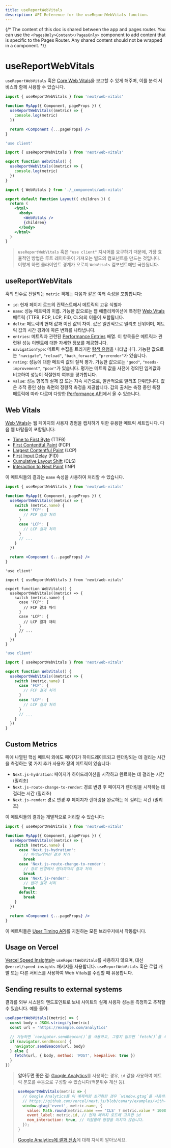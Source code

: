 ```yaml
---
title: useReportWebVitals
description: API Reference for the useReportWebVitals function.
---
```


{/* The content of this doc is shared between the app and pages router. You can use the `<PagesOnly>Content</PagesOnly>` component to add content that is specific to the Pages Router. Any shared content should not be wrapped in a component. */}

# useReportWebVitals

`useReportWebVitals` 훅은 [Core Web Vitals](https://web.dev/vitals/)을 보고할 수 있게 해주며, 이를 분석 서비스와 함께 사용할 수 있습니다.

<PagesOnly>

```jsx filename="pages/_app.js"
import { useReportWebVitals } from 'next/web-vitals'

function MyApp({ Component, pageProps }) {
  useReportWebVitals((metric) => {
    console.log(metric)
  })

  return <Component {...pageProps} />
}
```

</PagesOnly>

<AppOnly>

```jsx filename="app/_components/web-vitals.js"
'use client'

import { useReportWebVitals } from 'next/web-vitals'

export function WebVitals() {
  useReportWebVitals((metric) => {
    console.log(metric)
  })
}
```

```jsx filename="app/layout.js"
import { WebVitals } from './_components/web-vitals'

export default function Layout({ children }) {
  return (
    <html>
      <body>
        <WebVitals />
        {children}
      </body>
    </html>
  )
}
```

> `useReportWebVitals` 훅은 `"use client"` 지시어를 요구하기 때문에, 가장 효율적인 방법은 루트 레이아웃이 가져오는 별도의 컴포넌트를 만드는 것입니다. 이렇게 하면 클라이언트 경계가 오로지 `WebVitals` 컴포넌트에만 국한됩니다.

</AppOnly>

## useReportWebVitals

훅의 인수로 전달되는 `metric` 객체는 다음과 같은 여러 속성을 포함합니다:

- `id`: 현재 페이지 로드의 컨텍스트에서 메트릭의 고유 식별자
- `name`: 성능 메트릭의 이름. 가능한 값으로는 웹 애플리케이션에 특정한 [Web Vitals](#web-vitals) 메트릭 (TTFB, FCP, LCP, FID, CLS)의 이름이 포함됩니다.
- `delta`: 메트릭의 현재 값과 이전 값의 차이. 값은 일반적으로 밀리초 단위이며, 메트릭 값의 시간 경과에 따른 변화를 나타냅니다.
- `entries`: 메트릭과 관련된 [Performance Entries](https://developer.mozilla.org/docs/Web/API/PerformanceEntry) 배열. 이 항목들은 메트릭과 관련된 성능 이벤트에 대한 자세한 정보를 제공합니다.
- `navigationType`: 메트릭 수집을 트리거한 [탐색 유형](https://developer.mozilla.org/docs/Web/API/PerformanceNavigationTiming/type)을 나타냅니다. 가능한 값으로는 `"navigate"`, `"reload"`, `"back_forward"`, `"prerender"`가 있습니다.
- `rating`: 성능에 대한 메트릭 값의 질적 평가. 가능한 값으로는 `"good"`, `"needs-improvement"`, `"poor"`가 있습니다. 평가는 메트릭 값을 사전에 정의된 임계값과 비교하여 성능이 적절한지 여부를 평가합니다.
- `value`: 성능 항목의 실제 값 또는 지속 시간으로, 일반적으로 밀리초 단위입니다. 값은 추적 중인 성능 측면의 정량적 측정을 제공합니다. 값의 출처는 측정 중인 특정 메트릭에 따라 다르며 다양한 [Performance API](https://developer.mozilla.org/docs/Web/API/Performance_API)에서 올 수 있습니다.

## Web Vitals

[Web Vitals](https://web.dev/vitals/)는 웹 페이지의 사용자 경험을 캡처하기 위한 유용한 메트릭 세트입니다. 다음 웹 바탈들이 포함됩니다:

- [Time to First Byte](https://developer.mozilla.org/docs/Glossary/Time_to_first_byte) (TTFB)
- [First Contentful Paint](https://developer.mozilla.org/docs/Glossary/First_contentful_paint) (FCP)
- [Largest Contentful Paint](https://web.dev/lcp/) (LCP)
- [First Input Delay](https://web.dev/fid/) (FID)
- [Cumulative Layout Shift](https://web.dev/cls/) (CLS)
- [Interaction to Next Paint](https://web.dev/inp/) (INP)

이 메트릭들의 결과는 `name` 속성을 사용하여 처리할 수 있습니다.

<PagesOnly>

```jsx filename="pages/_app.js"
import { useReportWebVitals } from 'next/web-vitals'

function MyApp({ Component, pageProps }) {
  useReportWebVitals((metric) => {
    switch (metric.name) {
      case 'FCP': {
        // FCP 결과 처리
      }
      case 'LCP': {
        // LCP 결과 처리
      }
      // ...
    }
  })

  return <Component {...pageProps} />
}
```

</PagesOnly>

<AppOnly>

```tsx filename="app/components/web-vitals.tsx" switcher
'use client'

import { useReportWebVitals } from 'next/web-vitals'

export function WebVitals() {
  useReportWebVitals((metric) => {
    switch (metric.name) {
      case 'FCP': {
        // FCP 결과 처리
      }
      case 'LCP': {
        // LCP 결과 처리
      }
      // ...
    }
  })
}
```

```jsx filename="app/components/web-vitals.js" switcher
'use client'

import { useReportWebVitals } from 'next/web-vitals'

export function WebVitals() {
  useReportWebVitals((metric) => {
    switch (metric.name) {
      case 'FCP': {
        // FCP 결과 처리
      }
      case 'LCP': {
        // LCP 결과 처리
      }
      // ...
    }
  })
}
```

</AppOnly>

<PagesOnly>

## Custom Metrics

위에 나열된 핵심 메트릭 외에도 페이지가 하이드레이트되고 렌더링되는 데 걸리는 시간을 측정하는 몇 가지 추가 사용자 정의 메트릭이 있습니다:

- `Next.js-hydration`: 페이지가 하이드레이션을 시작하고 완료하는 데 걸리는 시간 (밀리초)
- `Next.js-route-change-to-render`: 경로 변경 후 페이지가 렌더링을 시작하는 데 걸리는 시간 (밀리초)
- `Next.js-render`: 경로 변경 후 페이지가 렌더링을 완료하는 데 걸리는 시간 (밀리초)

이 메트릭들의 결과는 개별적으로 처리할 수 있습니다:

```jsx filename="pages/_app.js"
import { useReportWebVitals } from 'next/web-vitals'

function MyApp({ Component, pageProps }) {
  useReportWebVitals((metric) => {
    switch (metric.name) {
      case 'Next.js-hydration':
        // 하이드레이션 결과 처리
        break
      case 'Next.js-route-change-to-render':
        // 경로 변경에서 렌더까지의 결과 처리
        break
      case 'Next.js-render':
        // 렌더 결과 처리
        break
      default:
        break
    }
  })

  return <Component {...pageProps} />
}
```

이 메트릭들은 [User Timing API](https://caniuse.com/#feat=user-timing)를 지원하는 모든 브라우저에서 작동합니다.

</PagesOnly>

## Usage on Vercel

[Vercel Speed Insights](https://vercel.com/docs/speed-insights/quickstart)는 `useReportWebVitals`를 사용하지 않으며, 대신 `@vercel/speed-insights` 패키지를 사용합니다. `useReportWebVitals` 훅은 로컬 개발 또는 다른 서비스를 사용하여 Web Vitals를 수집할 때 유용합니다.

## Sending results to external systems

결과를 외부 시스템의 엔드포인트로 보내 사이트의 실제 사용자 성능을 측정하고 추적할 수 있습니다. 예를 들어:

```js
useReportWebVitals((metric) => {
  const body = JSON.stringify(metric)
  const url = 'https://example.com/analytics'

  // 가능하면 `navigator.sendBeacon()`을 사용하고, 그렇지 않으면 `fetch()`를 사용합니다.
  if (navigator.sendBeacon) {
    navigator.sendBeacon(url, body)
  } else {
    fetch(url, { body, method: 'POST', keepalive: true })
  }
})
```

> **알아두면 좋은 점**: [Google Analytics](https://analytics.google.com/analytics/web/)를 사용하는 경우, `id` 값을 사용하여 메트릭 분포를 수동으로 구성할 수 있습니다(백분위수 계산 등).

> ```js
> useReportWebVitals(metric => {
>   // Google Analytics를 이 예제처럼 초기화한 경우 `window.gtag`를 사용하십시오:
>   // https://github.com/vercel/next.js/blob/canary/examples/with-google-analytics/pages/_app.js
>   window.gtag('event', metric.name, {
>     value: Math.round(metric.name === 'CLS' ? metric.value * 1000 : metric.value), // 값은 정수여야 합니다
>     event_label: metric.id, // 현재 페이지 로드에 고유한 id
>     non_interaction: true, // 이탈률에 영향을 미치지 않습니다.
>   });
> }
> ```
>
> [Google Analytics에 결과 전송](https://github.com/GoogleChrome/web-vitals#send-the-results-to-google-analytics)에 대해 자세히 알아보세요.
